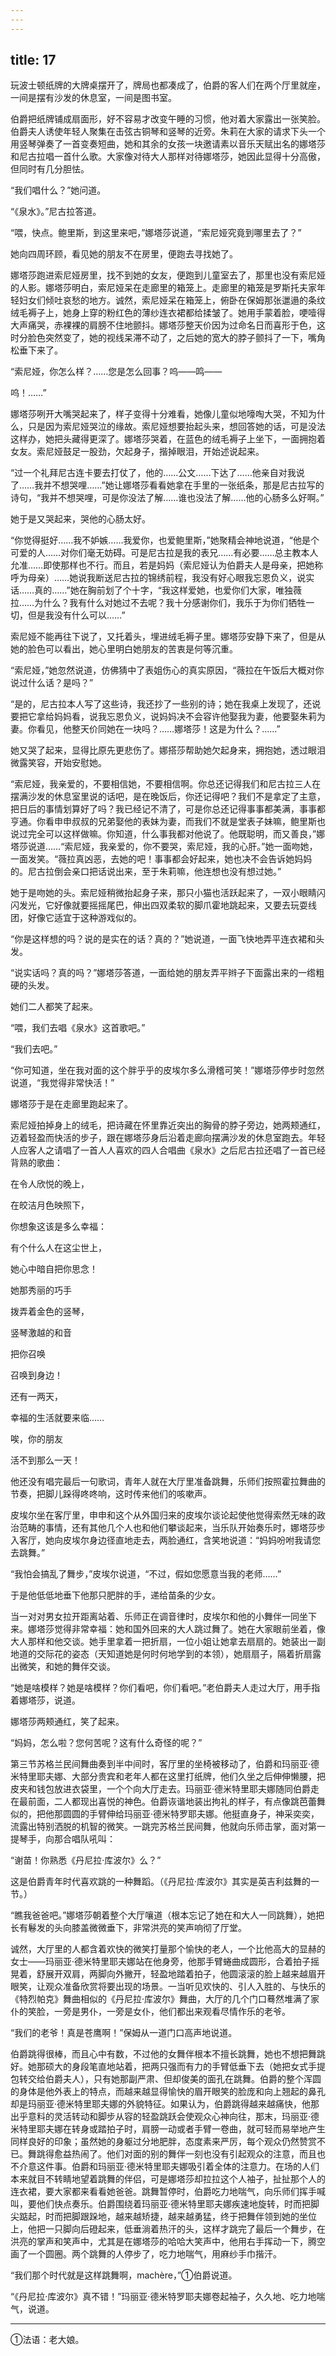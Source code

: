 ```yaml
---
---
---
```

title: 17
---





玩波士顿纸牌的大牌桌摆开了，牌局也都凑成了，伯爵的客人们在两个厅里就座，一间是摆有沙发的休息室，一间是图书室。

伯爵把纸牌铺成扇面形，好不容易才改变午睡的习惯，他对着大家露出一张笑脸。伯爵夫人诱使年轻人聚集在击弦古铜琴和竖琴的近旁。朱莉在大家的请求下头一个用竖琴弹奏了一首变奏短曲，她和其余的女孩一块邀请素以音乐天赋出名的娜塔莎和尼古拉唱一首什么歌。大家像对待大人那样对待娜塔莎，她因此显得十分高傲，但同时有几分胆怯。

“我们唱什么？”她问道。

“《泉水》。”尼古拉答道。

“喂，快点。鲍里斯，到这里来吧，”娜塔莎说道，“索尼娅究竟到哪里去了？”

她向四周环顾，看见她的朋友不在房里，便跑去寻找她了。

娜塔莎跑进索尼娅房里，找不到她的女友，便跑到儿童室去了，那里也没有索尼娅的人影。娜塔莎明白，索尼娅呆在走廊里的箱笼上。走廊里的箱笼是罗斯托夫家年轻妇女们倾吐哀愁的地方。诚然，索尼娅呆在箱笼上，俯卧在保姆那张邋遢的条纹绒毛褥子上，她身上穿的粉红色的薄纱连衣裙都给揉皱了。她用手蒙着脸，哽噎得大声痛哭，赤裸裸的肩膀不住地颤抖。娜塔莎整天价因为过命名日而喜形于色，这时分脸色突然变了，她的视线呆滞不动了，之后她的宽大的脖子颤抖了一下，嘴角松垂下来了。

“索尼娅，你怎么样？……您是怎么回事？呜——鸣——

呜！……”

娜塔莎咧开大嘴哭起来了，样子变得十分难看，她像儿童似地嚎啕大哭，不知为什么，只是因为索尼娅哭泣的缘故。索尼娅想要抬起头来，想回答她的话，可是没法这样办，她把头藏得更深了。娜塔莎哭着，在蓝色的绒毛褥子上坐下，一面拥抱着女友。索尼娅鼓足一股劲，欠起身子，揩掉眼泪，开始述说起来。

“过一个礼拜尼古连卡要去打仗了，他的……公文……下达了……他亲自对我说了……我并不想哭哩……”她让娜塔莎看看她拿在手里的一张纸条，那是尼古拉写的诗句，“我并不想哭哩，可是你没法了解……谁也没法了解……他的心肠多么好啊。”

她于是又哭起来，哭他的心肠太好。

“你觉得挺好……我不妒嫉……我爱你，也爱鲍里斯，”她聚精会神地说道，“他是个可爱的人……对你们毫无妨碍。可是尼古拉是我的表兄……有必要……总主教本人允准……即使那样也不行。而且，若是妈妈（索尼娅认为伯爵夫人是母亲，把她称呼为母亲）……她说我断送尼古拉的锦绣前程，我没有好心眼我忘恩负义，说实话……真的……”她在胸前划了个十字，“我这样爱她，也爱你们大家，唯独薇拉……为什么？我有什么对她过不去呢？我十分感谢你们，我乐于为你们牺牲一切，但是我没有什么可以……”

索尼娅不能再往下说了，又托着头，埋进绒毛褥子里。娜塔莎安静下来了，但是从她的脸色可以看出，她心里明白她朋友的苦衷是何等沉重。

“索尼娅，”她忽然说道，仿佛猜中了表姐伤心的真实原因，“薇拉在午饭后大概对你说过什么话？是吗？”

“是的，尼古拉本人写了这些诗，我还抄了一些别的诗；她在我桌上发现了，还说要把它拿给妈妈看，说我忘恩负义，说妈妈决不会容许他娶我为妻，他要娶朱莉为妻。你看见，他整天价同她在一块吗？……娜塔莎！这是为什么？……”

她又哭了起来，显得比原先更悲伤了。娜搭莎帮助她欠起身来，拥抱她，透过眼泪微露笑容，开始安慰她。

“索尼娅，我亲爱的，不要相信她，不要相信啊。你总还记得我们和尼古拉三人在摆满沙发的休息室里说的话吧，是在晚饭后，你还记得吧？我们不是拿定了主意，把日后的事情划算好了吗？我已经记不清了，可是你总还记得事事都美满，事事都亨通。你看申申叔叔的兄弟娶他的表妹为妻，而我们不就是堂表子妹嘛，鲍里斯也说过完全可以这样做嘛。你知道，什么事我都对他说了。他既聪明，而又善良，”娜塔莎说道……“索尼娅，我亲爱的，你不要哭，索尼娅，我的心肝。”她一面吻她，一面发笑。“薇拉真凶恶，去她的吧！事事都会好起来，她也决不会告诉她妈妈的。尼古拉倒会亲口把话说出来，至于朱莉嘛，他连想也没有想过她。”

她于是吻她的头。索尼娅稍微抬起身子来，那只小猫也活跃起来了，一双小眼睛闪闪发光，它好像就要摇摇尾巴，伸出四双柔软的脚爪霍地跳起来，又要去玩耍线团，好像它适宜于这种游戏似的。

“你是这样想的吗？说的是实在的话？真的？”她说道，一面飞快地弄平连衣裙和头发。

“说实话吗？真的吗？”娜塔莎答道，一面给她的朋友弄平辫子下面露出来的一绺粗硬的头发。

她们二人都笑了起来。

“喂，我们去唱《泉水》这首歌吧。”

“我们去吧。”

“你可知道，坐在我对面的这个胖乎乎的皮埃尔多么滑稽可笑！”娜塔莎停步时忽然说道，“我觉得非常快活！”

娜塔莎于是在走廊里跑起来了。

索尼娅拍掉身上的绒毛，把诗藏在怀里靠近突出的胸骨的脖子旁边，她两颊通红，迈着轻盈而快活的步子，跟在娜塔莎身后沿着走廊向摆满沙发的休息室跑去。年轻人应客人之请唱了一首人人喜欢的四人合唱曲《泉水》之后尼古拉还唱了一首已经背熟的歌曲：

在令人欣悦的晚上，

在皎洁月色映照下，

你想象这该是多么幸福：

有个什么人在这尘世上，

她心中暗自把你思念！

她那秀丽的巧手

拨弄着金色的竖琴，

竖琴激越的和音

把你召唤

召唤到身边！

还有一两天，

幸福的生活就要来临……

唉，你的朋友

活不到那么一天！

他还没有唱完最后一句歌词，青年人就在大厅里准备跳舞，乐师们按照霍拉舞曲的节奏，把脚儿跺得咚咚响，这时传来他们的咳嗽声。

皮埃尔坐在客厅里，申申和这个从外国归来的皮埃尔谈论起使他觉得索然无味的政治范畴的事情，还有其他几个人也和他们攀谈起来，当乐队开始奏乐时，娜塔莎步入客厅，她向皮埃尔身边径直地走去，两脸通红，含笑地说道：“妈妈吩咐我请您去跳舞。”

“我怕会搞乱了舞步，”皮埃尔说道，“不过，假如您愿意当我的老师……”

于是他低低地垂下他那只肥胖的手，递给苗条的少女。

当一对对男女拉开距离站着、乐师正在调音律时，皮埃尔和他的小舞伴一同坐下来。娜塔莎觉得非常幸福：她和国外回来的大人跳过舞了。她在大家眼前坐着，像大人那样和他交谈。她手里拿着一把折扇，一位小姐让她拿去扇扇的。她装出一副地道的交际花的姿态（天知道她是何时何地学到的本领），她扇扇子，隔着折扇露出微笑，和她的舞伴交谈。

“她是啥模样？她是啥模样？你们看吧，你们看吧。”老伯爵夫人走过大厅，用手指着娜塔莎，说道。

娜塔莎两颊通红，笑了起来。

“妈妈，怎么啦？您何苦呢？这有什么奇怪的呢？”

第三节苏格兰民间舞曲奏到半中间时，客厅里的坐椅被移动了，伯爵和玛丽亚·德米特里耶夫娜、大部分贵宾和老年人都在这里打纸牌，他们久坐之后伸伸懒腰，把皮夹和钱包放进衣袋里，一个个向大厅走去。玛丽亚·德米特里耶夫娜随同伯爵走在最前面，二人都现出喜悦的神色。伯爵诙谐地装出拘礼的样子，有点像跳芭蕾舞似的，把他那圆圆的手臂伸给玛丽亚·德米特罗耶夫娜。他挺直身子，神采奕奕，流露出特别洒脱的机智的微笑。一跳完苏格兰民间舞，他就向乐师击掌，面对第一提琴手，向那合唱队吼叫：

“谢苗！你熟悉《丹尼拉·库波尔》么？”

这是伯爵青年时代喜欢跳的一种舞蹈。（《丹尼拉·库波尔》其实是英吉利兹舞的一节。）

“瞧我爸爸吧。”娜塔莎朝着整个大厅嚷道（根本忘记了她在和大人一同跳舞），她把长有鬈发的头向膝盖微微垂下，非常洪亮的笑声响彻了厅堂。

诚然，大厅里的人都含着欢快的微笑打量那个愉快的老人，一个比他高大的显赫的女士——玛丽亚·德米特里耶夫娜站在他身旁，他那手臂蜷曲成圆形，合着拍子摇晃着，舒展开双肩，两脚向外撇开，轻盈地踏着拍子，他圆滚滚的脸上越来越眉开眼笑，让观众准备欣赏将要出现的场景。一当听见欢快的、引人入胜的、与快乐的《特烈帕克》舞曲相似的《丹尼拉·库波尔》舞曲，大厅的几个门口蓦然堆满了家仆的笑脸，一旁是男仆，一旁是女仆，他们都出来观看尽情作乐的老爷。

“我们的老爷！真是苍鹰啊！”保姆从一道门口高声地说道。

伯爵跳得很棒，而且心中有数，不过他的女舞伴根本不擅长跳舞，她也不想把舞跳好。她那硕大的身段笔直地站着，把两只强而有力的手臂低垂下去（她把女式手提包转交给伯爵夫人），只有她那副严肃、但却俊美的面孔在跳舞。伯爵的整个浑圆的身体是他外表上的特点，而越来越显得愉快的眉开眼笑的脸庞和向上翘起的鼻孔却是玛丽亚·德米特里耶夫娜的外貌特征。如果认为，伯爵跳得越来越痛快，他那出乎意料的灵活转动和脚步从容的轻盈跳跃会使观众心神向往，那末，玛丽亚·德米特里耶夫娜在转身或踏拍子时，肩膀一动或者手臂一卷曲，就可轻而易举地产生同样良好的印象；虽然她的身躯过分地肥胖，态度素来严厉，每个观众仍然赞赏不已。舞跳得愈益热闹了。他们对面的别的舞伴一刻也没有引起观众的注意，而且也不介意这件事。伯爵和玛丽亚·德米特里耶夫娜吸引着全体的注意力。在场的人们本来就目不转睛地望着跳舞的伴侣，可是娜塔莎却拉拉这个人袖子，扯扯那个人的连衣裙，要大家都来看看她爸爸。跳舞暂停时，伯爵吃力地喘气，向乐师们挥手喊叫，要他们快点奏乐。伯爵围绕着玛丽亚·德米特里耶夫娜疾速地旋转，时而把脚尖踮起，时而把脚跟跺地，越来越矫捷，越来越勇猛，终于把舞伴领到她的坐位上，他把一只脚向后磴起来，低垂淌着热汗的头，这样才跳完了最后一个舞步，在洪亮的掌声和笑声中，尤其是在娜塔莎的哈哈大笑声中，他用右手挥动一下，腾空画了一个圆圈。两个跳舞的人停步了，吃力地喘气，用麻纱手巾揩汗。

“我们那个时代就是这样跳舞啊，machère，”①伯爵说道。

“《丹尼拉·库波尔》真不错！”玛丽亚·德米特罗耶夫娜卷起袖子，久久地、吃力地喘气，说道。

--------

①法语：老大娘。